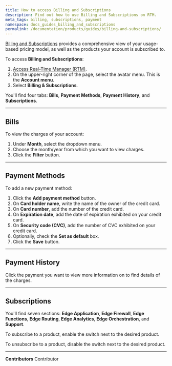 ```yaml
---
title: How to access Billing and Subscriptions
description: Find out how to use Billing and Subscriptions on RTM.
meta_tags: billing, subscriptions, payment
namespace: docs_guides_billing_and_subscriptions
permalink: /documentation/products/guides/billing-and-subscriptions/
---
```


[Billing and Subscriptions](/en/documentation/products/accounts/billing-and-subscriptions/) provides a comprehensive view of your usage-based pricing model, as well as the products your account is subscribed to.

To access **Billing and Subscriptions**:

1. [Access Real-Time Manager (RTM)](https://console.azion.com/).
2. On the upper-right corner of the page, select the avatar menu. This is the **Account menu**.
3. Select **Billing & Subscriptions**.

You'll find four tabs: **Bills**, **Payment Methods**, **Payment History**, and **Subscriptions**.

---

## Bills

To view the charges of your account:

1. Under **Month**, select the dropdown menu.
2. Choose the month/year from which you want to view charges.
3. Click the **Filter** button.

---

## Payment Methods

To add a new payment method:

1. Click the **Add payment method** button.
2. On **Card holder name**, write the name of the owner of the credit card.
3. On **Card number**, add the number of the credit card.
4. On **Expiration date**, add the date of expiration exhibited on your credit card.
5. On **Security code (CVC)**, add the number of CVC exhibited on your credit card.
6. Optionally, check the **Set as default** box.
7. Click the **Save** button.

---

## Payment History

Click the payment you want to view more information on to find details of the charges.

---

## Subscriptions

You'll find seven sections: **Edge Application**, **Edge Firewall**, **Edge Functions**, **Edge Routing**, **Edge Analytics**, **Edge Orchestration**, and **Support**.

To subscribe to a product, enable the switch next to the desired product.

To unsubscribe to a product, disable the switch next to the desired product.



---


**Contributors** <ContributorList>Contributor</ContributorList>
